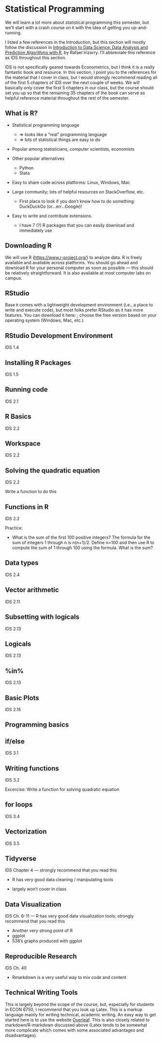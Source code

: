 \newcommand{\E}{\mathbb{E}}
\newcommand{\var}{\mathrm{var}}
\newcommand{\cov}{\mathrm{cov}}

<!-- make edits to introduction_to_R_programming.Rmd and copy and paste here -->

# Statistical Programming

We will learn a lot more about statistical programming this semester, but we'll start with a crash course on `R` with the idea of getting you up-and-running.

I listed a few references in the Introduction, but this section will mostly follow the discussion in [Introduction to Data Science: Data Analysis and Prediction Algorithms with R](https://rafalab.github.io/dsbook/), by Rafael Irizarry.  I'll abbreviate this reference as IDS throughout this section.

IDS is not specifically geared towards Econometrics, but I think it is a really fantastic book and resource.  In this section, I point you to the references for the material that I cover in class, but I would strongly recommend reading all of the first 5 chapters of IDS over the next couple of weeks.  We will basically only cover the first 5 chapters in our class, but the course should set you up so that the remaining 35 chapters of the book can serve as helpful reference material throughout the rest of the semester.

## What is R?

* Statistical programming language
    * => looks like a "real" programming language
	* => lots of statistical things are easy to do

* Popular among statisticians, computer scientists, economists

* Other popular alternatives
    * Python
	* Stata
	
* Easy to share code across platforms: Linux, Windows, Mac

* Large community; lots of helpful resources on StackOverflow, etc.
    * First place to look if you don't know how to do something: DuckDuckGo (or...err...Google)!
	
* Easy to write and contribute extensions.
    * I have 7 (?) R packages that you can easily download and immediately use
	
## Downloading R

We will use R ([https://www.r-project.org/](https://www.r-project.org/)) to analyze data.  R is freely available and available across platforms.  You should go ahead and download R for your personal computer as soon as possible --- this should be relatively straightforward.  It is also available at most computer labs on campus.

## RStudio

Base `R` comes with a lightweight development environment (i.e., a place to write and execute code), but most folks prefer RStudio as it has more features.  You can download it here:  \url{https://www.rstudio.com/products/rstudio/download/#download}; choose the free version based on your operating system (Windows, Mac, etc.).

## RStudio Development Environment

IDS 1.4

## Installing R Packages

IDS 1.5

## Running code

IDS 2.1


## R Basics

IDS 2.2

## Workspace

IDS 2.2

## Solving the quadratic equation

IDS 2.2

Write a function to do this

## Functions in R

IDS 2.2


Practice: 

* What is the sum of the first 100 positive integers? The formula for the sum of integers 1 through n is n(n+1)/2. Define n=100 and then use R to compute the sum of 1 through 100 using the formula. What is the sum?

## Data types 

IDS 2.4

## Vector arithmetic

IDS 2.11

## Subsetting with logicals

IDS 2.13

## Logicals

IDS 2.13

## %in%

IDS 2.13


## Basic Plots

IDS 2.15

## Programming basics

## if/else

IDS 3.1

## Writing functions

IDS 3.2

Excercise: Write a function for solving quadratic equation


## for loops

IDS 3.4

## Vectorization

IDS 3.5

## Tidyverse

IDS Chapter 4 --- strongly recommend that you read this

* R has very good data cleaning / manipulating tools

* largely won't cover in class

## Data Visualization

IDS Ch. 6-11 --- R has very good data visualization tools; strongly recommend that you read this

* Another very strong point of R
* ggplot
* 538's graphs produced with ggplot

## Reproducible Research

IDS Ch. 40

* Rmarkdown is a very useful way to mix code and content

## Technical Writing Tools

This is largely beyond the scope of the course, but, especially for students in ECON 6750, I recommend that you look up Latex.  This is a markup language mainly for writing technical, academic writing.  An easy way to get started here is to use the website [Overleaf](http://www.overleaf.com).  This is also closely related to markdown/R-markdown discussed above (Latex tends to be somewhat more complicate which comes with some associated advantages and disadvantages).
